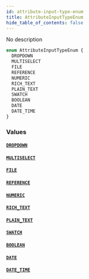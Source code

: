 ```yaml
---
id: attribute-input-type-enum
title: AttributeInputTypeEnum
hide_table_of_contents: false
---
```


No description

```graphql
enum AttributeInputTypeEnum {
  DROPDOWN
  MULTISELECT
  FILE
  REFERENCE
  NUMERIC
  RICH_TEXT
  PLAIN_TEXT
  SWATCH
  BOOLEAN
  DATE
  DATE_TIME
}
```

### Values

#### [`DROPDOWN`](#)

#### [`MULTISELECT`](#)

#### [`FILE`](#)

#### [`REFERENCE`](#)

#### [`NUMERIC`](#)

#### [`RICH_TEXT`](#)

#### [`PLAIN_TEXT`](#)

#### [`SWATCH`](#)

#### [`BOOLEAN`](#)

#### [`DATE`](#)

#### [`DATE_TIME`](#)
